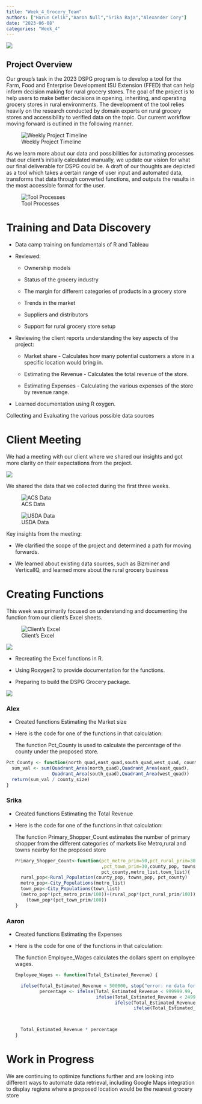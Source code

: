 ```yaml
---
title: "Week_4_Grocery_Team"
authors: ["Harun Celik","Aaron Null","Srika Raja","Alexander Cory"]
date: "2023-06-08"
categories: "Week_4"
---
```


![](images/grocery-01.jpg)

## Project Overview

Our group's task in the 2023 DSPG program is to develop a tool for the Farm, Food and Enterprise Development ISU Extension (FFED) that can help inform decision making for rural grocery stores. The goal of the project is to help users to make better decisions in opening, inheriting, and operating grocery stores in rural environments. The development of the tool relies heavily on the research conducted by domain experts on rural grocery stores and accessibility to verified data on the topic. Our current workflow moving forward is outlined in the following manner.

![Weekly Project Timeline](images/project_timeline-01.png)

As we learn more about our data and possibilities for automating processes that our client's initially calculated manually, we update our vision for what our final deliverable for DSPG could be. A draft of our thoughts are depicted as a tool which takes a certain range of user input and automated data, transforms that data through converted functions, and outputs the results in the most accessible format for the user.

![Tool Processes](images/tool_process-01.png)

# Training and Data Discovery

-   Data camp training on fundamentals of R and Tableau

-   Reviewed:

    -   Ownership models

    -   Status of the grocery industry

    -   The margin for different categories of products in a grocery store

    -   Trends in the market

    -   Suppliers and distributors

    -   Support for rural grocery store setup

-   Reviewing the client reports understanding the key aspects of the project:

    -   Market share - Calculates how many potential customers a store in a specific location would bring in.

    -   Estimating the Revenue - Calculates the total revenue of the store.

    -   Estimating Expenses - Calculating the various expenses of the store by revenue range.

-   Learned documentation using R oxygen.

Collecting and Evaluating the various possible data sources

# Client Meeting

We had a meeting with our client where we shared our insights and got more clarity on their expectations from the project.

![](images/WhatsApp%20Image%202023-06-02%20at%2014.09.29-01.jpg)

We shared the data that we collected during the first three weeks.

![ACS Data](images/ACS.png)

![USDA Data](images/USDA.png)

Key insights from the meeting:

-   We clarified the scope of the project and determined a path for moving forwards.

-   We learned about existing data sources, such as Bizminer and VerticalIQ, and learned more about the rural grocery business

# Creating Functions

This week was primarily focused on understanding and documenting the function from our client's Excel sheets.

![Client's Excel](images/Excel.png)

![](images/Understanding%20functions-01.png)

-   Recreating the Excel functions in R.

-   Using Roxygen2 to provide documentation for the functions.

-   Preparing to build the DSPG Grocery package.

![](images/functions-01.png)

### Alex

-   Created functions Estimating the Market size

-   Here is the code for one of the functions in that calculation:

    The function Pct_County is used to calculate the percentage of the county under the proposed store.

```r

Pct_County <- function(north_quad,east_quad,south_quad,west_quad, county_size) {
  sum_val <- sum(Quadrant_Area(north_quad),Quadrant_Area(east_quad),
                 Quadrant_Area(south_quad),Quadrant_Area(west_quad))
  return(sum_val / county_size)
}
```

### Srika

-   Created functions Estimating the Total Revenue

-   Here is the code for one of the functions in that calculation:

    The function Primary_Shopper_Count estimates the number of primary shopper from the different categories of markets like Metro,rural and towns nearby for the proposed store

    ```r
    Primary_Shopper_Count<-function(pct_metro_prim=50,pct_rural_prim=30
                                    ,pct_town_prim=30,county_pop, towns_pop,
                                    pct_county,metro_list,town_list){
      rural_pop<-Rural_Population(county_pop, towns_pop, pct_county)
      metro_pop<-City_Populations(metro_list)
      town_pop<-City_Populations(town_list)
      (metro_pop*(pct_metro_prim/100))+(rural_pop*(pct_rural_prim/100))+
        (town_pop*(pct_town_prim/100))
    }
    ```

### Aaron

-   Created functions Estimating the Expenses

-   Here is the code for one of the functions in that calculation:

    The function Employee_Wages calculates the dollars spent on employee wages.

    ```r

    Employee_Wages <- function(Total_Estimated_Revenue) {

      ifelse(Total_Estimated_Revenue < 500000, stop("error: no data for this revenue range"),
             percentage <- ifelse(Total_Estimated_Revenue < 999999.99, .0789,
                                  ifelse(Total_Estimated_Revenue < 2499999.99, .0934,
                                         ifelse(Total_Estimated_Revenue < 4999999.99, .0751,
                                                ifelse(Total_Estimated_Revenue < 24999999.99, .0975, .1083)))))



      Total_Estimated_Revenue * percentage
    }
    ```

# Work in Progress

We are continuing to optimize functions further and are looking into different ways to automate data retrieval, including Google Maps integration to display regions where a proposed location would be the nearest grocery store
